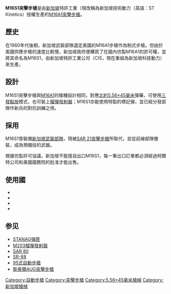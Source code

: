 {{noteTA
|G1=軍事
|G2=長度單位
|G3=Firearms
}}
{{Infobox Weapon
| name = M16S1
| image = 
| image_size = 
| caption = 
| origin = {{flagcountry|Singapore}}
| type = [[突击步枪|突击步枪]]
<!-- 種類選擇 -->
| is_ranged = yes
| is_bladed=
| is_explosive=
| is_artillery=
| is_vehicle=
| is_missile=
| is_UK=
<!-- 服役記錄 -->
| service = 1973年—
| used_by = 
| wars = 
<!-- 生產歷史 -->
| designer= [[尤金·M·斯通納|尤金·斯通納]]<br/>{{tsl|en|Singapore Technologies Kinetics|新加坡科技動力}}
| design_date = 
| manufacturer =
| unit_cost =
| production_dats = 
| number = 
| variants = 
<!-- 基本規格 -->
| spec_label =
| weight = 
| length = 
| part_length = 
| width =
| height =
| diameter =
| crew =
<!-- 投射武器規格 --> 
| cartridge = [[5.56×45mm_NATO|5.56×45毫米北约标准步枪弹]]，<br />[[.223_Remington|.223雷明顿步枪子弹]]
| caliber = 5.56毫米
| action = [[氣動式|直接導氣式]] ，[[轉拴式槍栓|轉拴式槍栓]]
|mode= 半自動、[[自動火器|全自動]]，可[[擊發調變槍械|擊發調變]]
| rate = 750—900发／分钟，循环
| velocity = 
| range = 550米（600[[码|码]]）
| max_range = 
| feed = [[STANAG彈匣|STANAG彈匣]]、[[C-Mag彈鼓|C-Mag彈鼓]]
| sights= 提把式[[機械瞄具|機械瞄具]]
}}

'''M16S1突擊步槍'''是由[[新加坡|新加坡]]特許工業（現改稱為新加坡技術動力（英語：ST Kinetics）授權生產的[[M16突擊步槍|M16A1]][[突擊步槍|突擊步槍]]。

== 歷史 ==
在1960年代後期，新加坡武裝部隊選定美國的M16A1步槍作為制式步槍。但由於美國供應步槍的速度比較慢，新加坡政府便購買了在國內仿製M16A1的許可權，並將其命名為M16S1，由新加坡特許工業公司（CIS，現在重組為新加坡科技動力）來生產。

== 設計 ==
M16S1突擊步槍與[[M16突擊步槍|M16A1]]的槍機設計相同，對應[[北約|北約]][[5.56×45mm_NATO|5.56×45毫米]]彈藥，可使用[[三發點放|三發點放]]模式，也可裝上[[榴彈發射器|榴彈發射器]]；M16S1亦能使用特製的標記彈，並已經分發部隊作新兵的對抗訓練之用。

== 採用 ==
M16S1曾裝備[[新加坡武裝部隊|新加坡武裝部隊]]，現被[[SAR_21突擊步槍|SAR 21突擊步槍]]所取代，並從前線部隊撤裝，成為預備役的武器。

根據仿製許可協議，新加坡不能擅自出口M16S1，每一筆出口訂單都必須經過柯爾特公司和美國國務院的批准才能出售。

== 使用國 ==
* {{flagcountry|Australia}}
* {{flagcountry|Burma}}
* {{flagcountry|Singapore}}
* {{flagcountry|Thailand}}

== 参见 ==
* [[STANAG彈匣|STANAG彈匣]]
* [[M203榴彈發射器|M203榴彈發射器]]
* [[SAR_80突擊步槍|SAR 80]]
* [[SR-88突擊步槍|SR-88]]
* [[95式自動步槍|95式自動步槍]]
* [[斯泰爾AUG突擊步槍|斯泰爾AUG突擊步槍]]

{{新加坡科技工程有限公司}}
{{AR15etc}}
[[Category:自動步槍|Category:自動步槍]]
[[Category:突擊步槍|Category:突擊步槍]]
[[Category:5.56×45毫米槍械|Category:5.56×45毫米槍械]]
[[Category:新加坡槍械|Category:新加坡槍械]]